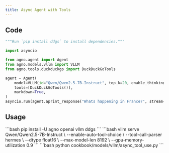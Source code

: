 ```yaml
---
title: Async Agent with Tools
---
```


## Code

```python cookbook/models/vllm/async_tool_use.py
"""Run `pip install ddgs` to install dependencies."""

import asyncio

from agno.agent import Agent
from agno.models.vllm import VLLM
from agno.tools.duckduckgo import DuckDuckGoTools

agent = Agent(
    model=VLLM(id="Qwen/Qwen2.5-7B-Instruct", top_k=20, enable_thinking=False),
    tools=[DuckDuckGoTools()],
    markdown=True,
)
asyncio.run(agent.aprint_response("Whats happening in France?", stream=True))
```

## Usage

<Steps>
  <Snippet file="create-venv-step.mdx" />

  <Step title="Install Libraries">
    ```bash
    pip install -U agno openai vllm ddgs
    ```
  </Step>

  <Step title="Start vLLM server">
    ```bash
    vllm serve Qwen/Qwen2.5-7B-Instruct \
        --enable-auto-tool-choice \
        --tool-call-parser hermes \
        --dtype float16 \
        --max-model-len 8192 \
        --gpu-memory-utilization 0.9
    ```
  </Step>

  <Step title="Run Agent">
    ```bash
    python cookbook/models/vllm/async_tool_use.py
    ```
  </Step>
</Steps> 